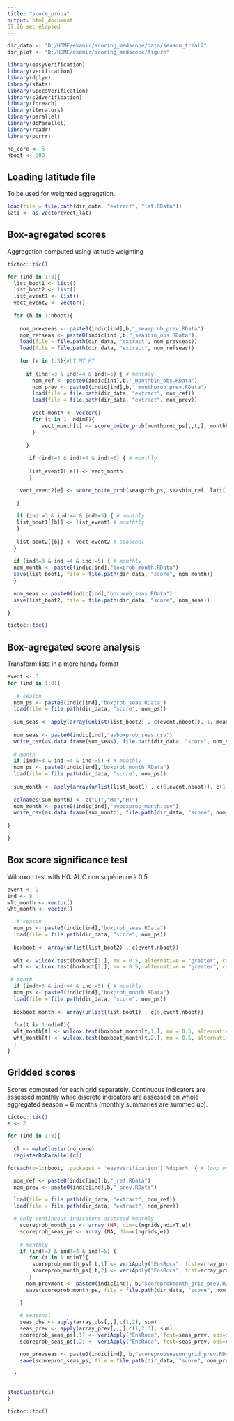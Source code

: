 ---
title: "score_proba"
output: html_document
67.26 sec elapsed
---

```{r setup, include=FALSE}
dir_data <- "D:/HOME/ekamir/scoring_medscope/data/season_trial2" 
dir_plot <- "D:/HOME/ekamir/scoring_medscope/figure"

library(easyVerification)
library(verification)
library(dplyr)
library(stats)
library(SpecsVerification)
library(s2dverification)
library(foreach)
library(iterators)
library(parallel)
library(doParallel)
library(readr)
library(purrr)

no_core <- 6
nboot <- 500

```

## Loading latitude file

To be used for weighted aggregation.

```{r }
load(file = file.path(dir_data, "extract", "lat.RData"))
lati <- as.vector(vect_lat)

```


## Box-agregated scores

Aggregation computed using latitude weighting

```{r}
tictoc::tic()

for (ind in 1:8){
  list_boot1 <- list()
  list_boot2 <- list()
  list_event1 <- list()
  vect_event2 <- vector()
  
  for (b in 1:nboot){ 
    
    nom_prevseas <- paste0(indic[ind],b,"_seasprob_prev.RData")
    nom_refseas <- paste0(indic[ind],b,"_seasbin_obs.RData")
    load(file = file.path(dir_data, "extract", nom_prevseas))
    load(file = file.path(dir_data, "extract", nom_refseas))
    
    for (e in 1:3){#LT,MT,HT
      
      if (ind!=3 & ind!=4 & ind!=5) { # monthly
        nom_ref <- paste0(indic[ind],b,"_monthbin_obs.RData")
        nom_prev <- paste0(indic[ind],b,"_monthprob_prev.RData")
        load(file = file.path(dir_data, "extract", nom_ref))
        load(file = file.path(dir_data, "extract", nom_prev))
        
        vect_month <- vector()
        for (t in 1: ndimT){
           vect_month[t] <- score_boite_prob(monthprob_ps[,,t,], monthbin_ref[,,t,], lati[,1], nb_bin = 5, e)$AUC
        }
  
      }
  
       if (ind!=3 & ind!=4 & ind!=5) { # monthly
         
       list_event1[[e]] <- vect_month
       }

    vect_event2[e] <- score_boite_prob(seasprob_ps, seasbin_ref, lati[,1], nb_bin = 5, e)$AUC # seasonal 

   }
  
   if (ind!=3 & ind!=4 & ind!=5) { # monthly
   list_boot1[[b]] <- list_event1 # monthtly 
   }
  
   list_boot2[[b]] <- vect_event2 # seasonal 
  }
 
  if (ind!=3 & ind!=4 & ind!=5) { # monthly
  nom_month <- paste0(indic[ind],"boxprob_month.RData")
  save(list_boot1, file = file.path(dir_data, "score", nom_month))
  }
  
  nom_seas <- paste0(indic[ind],"boxprob_seas.RData")
  save(list_boot2, file = file.path(dir_data, "score", nom_seas))

}

tictoc::toc()

```
## Box-agregated score analysis

Transform lists in a more handy format

```{r}
event <- 3
for (ind in 1:8){
  
   # season
  nom_ps <- paste0(indic[ind],"boxprob_seas.RData")
  load(file = file.path(dir_data, "score", nom_ps))
  
  sum_seas <- apply(array(unlist(list_boot2) , c(event,nboot)), 1, mean, na.rm = T)
  
  nom_seas <- paste0(indic[ind],"avboxprob_seas.csv")
  write_csv(as.data.frame(sum_seas), file.path(dir_data, "score", nom_seas))
  
  # month
  if (ind!=3 & ind!=4 & ind!=5) { # monthly
  nom_ps <- paste0(indic[ind],"boxprob_month.RData")
  load(file = file.path(dir_data, "score", nom_ps))
  
  sum_month <- apply(array(unlist(list_boot1) , c(6,event,nboot)), c(1,2), mean, na.rm = T)
  
  colnames(sum_month) <- c("LT","MT","HT")
  nom_month <- paste0(indic[ind],"avboxprob_month.csv")
  write_csv(as.data.frame(sum_month), file.path(dir_data, "score", nom_month))
  
}

}

```

## Box score significance test

Wilcoxon test with H0: AUC non supérieure à 0.5

```{r}
event <- 2
ind <- 8
wlt_month <- vector()
wht_month <- vector()

   # season
  nom_ps <- paste0(indic[ind],"boxprob_seas.RData")
  load(file = file.path(dir_data, "score", nom_ps))
  
  boxboot <- array(unlist(list_boot2) , c(event,nboot))
  
  wlt <- wilcox.test(boxboot[1,], mu = 0.5, alternative = "greater", conf.level = 0.95, na.action = na.omit)$p.value
  wht <- wilcox.test(boxboot[2,], mu = 0.5, alternative = "greater", conf.level = 0.95, na.action = na.omit)$p.value

 # month
  if (ind!=3 & ind!=4 & ind!=5) { # monthly
  nom_ps <- paste0(indic[ind],"boxprob_month.RData")
  load(file = file.path(dir_data, "score", nom_ps))
  
  boxboot_month <- array(unlist(list_boot1) , c(6,event,nboot))
  
  for(t in 1:ndimT){
  wlt_month[t] <- wilcox.test(boxboot_month[t,1,], mu = 0.5, alternative = "greater", conf.level = 0.95, na.action = na.omit)$p.value
  wht_month[t] <- wilcox.test(boxboot_month[t,2,], mu = 0.5, alternative = "greater", conf.level = 0.95, na.action = na.omit)$p.value
  }
}

```


## Gridded scores

Scores computed for each grid separately.
Continuous indicators are assessed monthly while discrete indicators are assessed on whole aggregated season = 6 months (monthly summaries are summed up). 

```{r}
tictoc::tic()
e <- 2

for (ind in 1:8){
  
  cl <- makeCluster(no_core)
  registerDoParallel(cl)

foreach(b=1:nboot, .packages = 'easyVerification') %dopar%  { # loop on bootstrap samples

  nom_ref <- paste0(indic[ind],b,"_ref.RData")
  nom_prev <- paste0(indic[ind],b,"_prev.RData")

  load(file = file.path(dir_data, "extract", nom_ref))
  load(file = file.path(dir_data, "extract", nom_prev))

  # only continuous indicators assessed monthly
    scoreprob_month_ps <- array (NA, dim=c(ngrids,ndimT,e))
    scoreprob_seas_ps <- array (NA, dim=c(ngrids,e))
    
    # monthly
    if (ind!=3 & ind!=4 & ind!=5) { 
       for (t in 1:ndimT){
        scoreprob_month_ps[,t,1] <- veriApply("EnsRoca", fcst=array_prev[,,,t], obs=array_obs[,,t], prob=1:2/3, parallel = TRUE)$cat1 
        scoreprob_month_ps[,t,2] <- veriApply("EnsRoca", fcst=array_prev[,,,t], obs=array_obs[,,t], prob=1:2/3, parallel = TRUE)$cat3 
       }
      nom_prevmont <- paste0(indic[ind], b,"scoreprobmonth_grid_prev.RData")
      save(scoreprob_month_ps, file = file.path(dir_data, "score", nom_prevmont))

    }
    
    # seasonal
    seas_obs <- apply(array_obs[,,],c(1,2), sum)
    seas_prev <- apply(array_prev[,,,],c(1,2,3), sum)
    scoreprob_seas_ps[,1] <- veriApply("EnsRoca", fcst=seas_prev, obs=seas_obs, prob=1:2/3, parallel = TRUE)$cat1 
    scoreprob_seas_ps[,2] <- veriApply("EnsRoca", fcst=seas_prev, obs=seas_obs, prob=1:2/3, parallel = TRUE)$cat3 

    nom_prevseas <- paste0(indic[ind], b,"scoreprobseason_grid_prev.RData")
    save(scoreprob_seas_ps, file = file.path(dir_data, "score", nom_prevseas))

  }
  

stopCluster(cl)
}

tictoc::toc()



```



